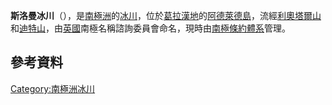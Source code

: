 {{coord|67|41|S|68|33|W|display=title}}

'''斯洛曼冰川'''（{{lang-en|Sloman Glacier}}），是[[南極洲|南極洲]]的[[冰川|冰川]]，位於[[葛拉漢地|葛拉漢地]]的[[阿德萊德島|阿德萊德島]]，流經[[利奧塔爾山|利奧塔爾山]]和[[迪特山|迪特山]]，由[[英國|英國]]南極名稱諮詢委員會命名，現時由[[南極條約體系|南極條約體系]]管理。

==參考資料==
{{usgs-gazetteer}}

{{DEFAULTSORT:Sloman Glacier}}
[[Category:南極洲冰川|Category:南極洲冰川]]


{{AdelaideIsland-geo-stub}}